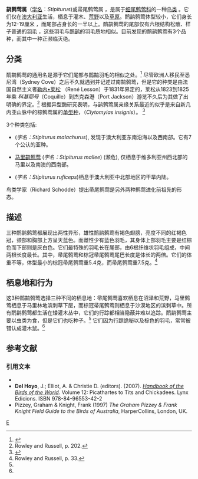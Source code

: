 {{Automatic Taxobox
| taxon = Stipiturus
| image = StipiturusKeulemans.jpg
| genus_authority = [[勒内-普里梅韦勒·莱松|Lesson]], 1831
| subdivision_ranks = 种类
| subdivision = 
*{{tsl|en|Stipiturus malachurus|南鹋鹩莺}} ''S. malachurus''
*[[马里鹋鹩莺|马里鹋鹩莺]] ''S. mallee''
*{{tsl|en|Stipiturus ruficeps|棕冠鹋鹩莺}} ''S. ruficeps''
}}

'''鹋鹩莺属'''（[[学名|学名]]：''Stipiturus'')或帚尾鹩莺属 ，是属于[[细尾鹩莺科|细尾鹩莺科]]的一种[[鸟类|鸟类]] 。它们仅在[[澳大利亚|澳大利亚]]生活，栖息于灌木、[[荒野|荒野]]以及[[草原|草原]]。鸸鹋鹩莺体型较小，它们身长为12-19厘米 ，而尾部占身长的一半以上。鸸鹋鹩莺的尾部仅有六根结构松散、样子普通的[[羽毛|羽毛]] ，这些羽毛与[[鸸鹋|鸸鹋]]的羽毛质地相似。目前发现的鸸鹋鹩莺有3个品种，而其中一种正濒临灭绝。

==分类==
鸸鹋鹩莺的通用名是源于它们尾部与[[鸸鹋|鸸鹋]]羽毛的相似之处。<ref name=EABI>{{cite book |title=Every Australian Bird Illustrated|author=Wade P. ''(ed.)'' |year=1977 |page=188|publisher=Rigby|isbn=0-7270-0009-8}}</ref> 尽管欧洲人移民至悉尼湾（Sydney Cove）之后不久就遇到并记述过南鹋鹩莺，但是它的种类是由法国自然主义者[[René_Primevère_Lesson|勒内•莱松]] （René Lesson）于1831年界定的，莱松从1823到1825年乘 ''科基耶号''（Coquille）到杰克森港（Port Jackson）游览不久后为其做了出明确的界定。<ref name=row202>Rowley and Russell, p. 202.</ref> 根据异型酶研究表明，与鹋鹩莺属亲缘关系最近的似乎是来自新几内亚山脉中的棕鹩莺属的[[单型种|单型种]]，{{tsl|en|Orange-crowned fairywren|棕鹩莺}}（''Clytomyias insignis''）。 <ref>{{cite journal |author=Christidis L, Schodde R |year=1997 |title=Relationships within the Australo-Papuan Fairy-wrens (Aves: Malurinae): an evaluation of the utility of allozyme data |journal=Australian Journal of Zoology |volume=45 |issue=2 |pages=113–129 |doi=10.1071/ZO96068 |url=http://www.publish.csiro.au/?paper=ZO96068 |accessdate=2007-09-20 |archive-date=2011-05-17 |archive-url=https://web.archive.org/web/20110517010909/http://www.publish.csiro.au/?paper=ZO96068 |dead-url=no }}</ref>
 
3个种类包括:
* {{tsl|en|Stipiturus malachurus|南鹋鹩莺}} (''学名：Stipiturus malachurus''), 发现于澳大利亚东南沿海以及西南部。它有7个公认的亚种。
* [[马里鹋鹩莺|马里鹋鹩莺]] (''学名：Stipiturus mallee'') (濒危), 仅栖息于维多利亚州西北部的马里以及南澳的西南部。
* {{tsl|en|Stipiturus ruficeps|棕冠鹋鹩莺}} (''学名：Stipiturus ruficeps'')栖息于澳大利亚中北部地区的干旱内陆。

鸟类学家{{tsl|en|Richard Schodde|理查德•斯科特}}（Richard Schodde）提出帚尾鹩莺是另外两种鹩莺进化前祖先的形态。

==描述==
三种鸸鹋鹩莺都展现出两性异形，雄性鸸鹋鹩莺有褐色翅膀，亮度不同的红褐色冠，颈部和胸部上方呈天蓝色。而雌性少有蓝色羽毛，其身体上部羽毛主要是红棕色而下部则是灰白色。它们最特殊的羽毛长在尾部，由6根纤维状羽毛组成，中间两根长度最长。其中，帚尾鹩莺和棕冠帚尾鹩莺尾巴长度是体长的两倍。它们的体重不等，体型最小的棕冠帚尾鹩莺重5.4克，而帚尾鹩莺重7.5克。<ref name=row33>Rowley and Russell, p. 33.</ref>

==栖息地和行为==
这3种鸸鹋鹩莺选择三种不同的栖息地：帚尾鹩莺喜欢栖息在沼泽和荒野，马里鹩莺栖息于马里林地滨刺草下层，而棕冠帚尾鹩莺则栖息于沙漠地区的滨刺草中。所有鸸鹋鹩莺都生活在矮灌木丛中，它们的行踪都相当隐蔽并难以追踪。鸸鹋鹩莺主要以虫类为食，但是它们也吃种子。<ref name=row202/><!-- cites para --> 它们因为行踪诡秘以及棕色的羽毛，常常被错认成灌木鼠。<ref name=EABI/>

==参考文献==
{{reflist}}

===引用文本===
*{{cite book |last=Rowley |first=Ian |author2=Russell, Eleanor |title=Bird Families of the World:Fairy-wrens and Grasswrens |year=1997 |publisher=[[Oxford_University_Press|Oxford University Press]] |location=Oxford |isbn=0-19-854690-4}}
* '''Del Hoyo''', J.; Elliot, A. & Christie D. (editors). (2007). ''[[Handbook_of_the_Birds_of_the_World|Handbook of the Birds of the World]]''. Volume 12: Picathartes to Tits and Chickadees. Lynx Edicions. ISBN 978-84-96553-42-2
*Pizzey, Graham & Knight, Frank (1997) ''The Graham Pizzey & Frank Knight Field Guide to the Birds of Australia'', HarperCollins, London, UK.
{{Taxonbar}}
[[Category:细尾鹩莺科|E]]